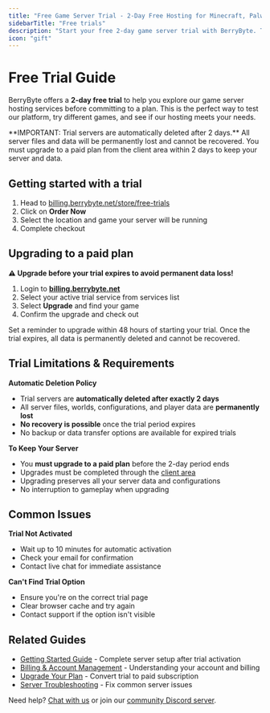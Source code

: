 ```yaml
---
title: "Free Game Server Trial - 2-Day Free Hosting for Minecraft, Palworld & More"
sidebarTitle: "Free trials"
description: "Start your free 2-day game server trial with BerryByte. Test Minecraft, Palworld, Rust, and 20+ games with no commitment. Instant setup, full features, upgrade anytime."
icon: "gift"
---
```


# Free Trial Guide

BerryByte offers a **2-day free trial** to help you explore our game server hosting services before committing to a plan. This is the perfect way to test our platform, try different games, and see if our hosting meets your needs.

<Warning>
  **IMPORTANT: Trial servers are automatically deleted after 2 days.** All server files and data will be permanently lost and cannot be recovered. You must upgrade to a paid plan from the client area within 2 days to keep your server and data.
</Warning>

## Getting started with a trial

1. Head to [billing.berrybyte.net/store/free-trials](https://billing.berrybyte.net/store/free-trials)
2. Click on **Order Now**
3. Select the location and game your server will be running
4. Complete checkout

## Upgrading to a paid plan

**⚠️ Upgrade before your trial expires to avoid permanent data loss!**

1. Login to [**billing.berrybyte.net**](https://billing.berrybyte.net/login)
2. Select your active trial service from services list
3. Select **Upgrade** and find your game
4. Confirm the upgrade and check out

<Tip>
  Set a reminder to upgrade within 48 hours of starting your trial. Once the trial expires, all data is permanently deleted and cannot be recovered.
</Tip>

## Trial Limitations & Requirements

**Automatic Deletion Policy**
- Trial servers are **automatically deleted after exactly 2 days**
- All server files, worlds, configurations, and player data are **permanently lost**
- **No recovery is possible** once the trial period expires
- No backup or data transfer options are available for expired trials

**To Keep Your Server**
- You **must upgrade to a paid plan** before the 2-day period ends
- Upgrades must be completed through the [client area](https://billing.berrybyte.net/login)
- Upgrading preserves all your server data and configurations
- No interruption to gameplay when upgrading

## Common Issues

**Trial Not Activated**
- Wait up to 10 minutes for automatic activation
- Check your email for confirmation
- Contact live chat for immediate assistance

**Can't Find Trial Option**
- Ensure you're on the correct trial page
- Clear browser cache and try again
- Contact support if the option isn't visible

## Related Guides

- [Getting Started Guide](/quickstart) - Complete server setup after trial activation
- [Billing & Account Management](/help) - Understanding your account and billing
- [Upgrade Your Plan](/help/upgrade-plan) - Convert trial to paid subscription
- [Server Troubleshooting](/troubleshooting) - Fix common server issues

Need help? [Chat with us](https://berrybyte.net/contact) or join our [community Discord server](https://discord.com/invite/Pv8DMpXtma).